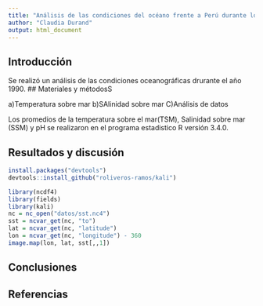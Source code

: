 ```yaml
---
title: "Análisis de las condiciones del océano frente a Perú durante los años 1990 y 1991"
author: "Claudia Durand"
output: html_document
---
```


## Introducción


Se realizó un análisis de las condiciones oceanográficas drurante el año 1990.
## Materiales y métodosS




a)Temperatura sobre mar
b)SAlinidad sobre mar
C)Análisis de datos 

Los promedios de la temperatura sobre el mar(TSM), Salinidad sobre mar (SSM) y pH se realizaron en el programa estadistico R versión 3.4.0.

## Resultados y discusión

```r
install.packages("devtools")
devtools::install_github("roliveros-ramos/kali")
```
```r
library(ncdf4)
library(fields)
library(kali)
nc = nc_open("datos/sst.nc4")
sst = ncvar_get(nc, "to")
lat = ncvar_get(nc, "latitude")
lon = ncvar_get(nc, "longitude") - 360
image.map(lon, lat, sst[,,1])
```

## Conclusiones

## Referencias

